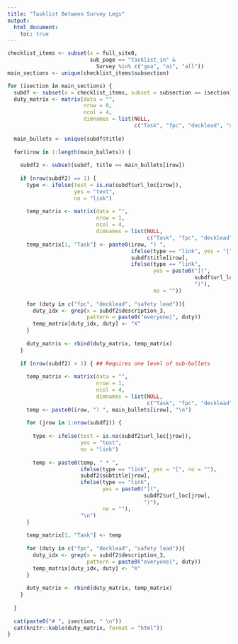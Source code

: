 ```yaml
---
title: "Tasklist Between Survey Legs"
output: 
  html_document:
    toc: true
---
```


```r
checklist_items <- subset(x = full_site0, 
                          sub_page == "tasklist_in" & 
                            Survey %in% c("goa", "ai", "all"))
main_sections <- unique(checklist_items$subsection)

for (isection in main_sections) {
  subdf <- subset(x = checklist_items, subset = subsection == isection)
  duty_matrix <- matrix(data = "", 
                        nrow = 0, 
                        ncol = 4, 
                        dimnames = list(NULL, 
                                        c("Task", "fpc", "decklead", "safety lead")))
  
  main_bullets <- unique(subdf$title)
  
  for(irow in 1:length(main_bullets)) {
    
    subdf2 <- subset(subdf, title == main_bullets[irow])
    
    if (nrow(subdf2) == 1) {
      type <- ifelse(test = is.na(subdf$url_loc[irow]),
                     yes = "text",
                     no = "link")
      
      temp_matrix <- matrix(data = "", 
                            nrow = 1, 
                            ncol = 4, 
                            dimnames = list(NULL, 
                                            c("Task", "fpc", "decklead", "safety lead")))
      temp_matrix[1, "Task"] <- paste0(irow, ") ", 
                                       ifelse(type == "link", yes = "[", no = ""),
                                       subdf$title[irow],
                                       ifelse(type == "link",
                                              yes = paste0("](",
                                                           subdf$url_loc[irow],
                                                           ")"),
                                              no = ""))
      
      for (duty in c("fpc", "decklead", "safety lead")){
        duty_idx <- grep(x = subdf2$description_3, 
                         pattern = paste0("everyone|", duty))
        temp_matrix[duty_idx, duty] <- "X"
      } 
      
      duty_matrix <- rbind(duty_matrix, temp_matrix)
    }
    
    if (nrow(subdf2) > 1) { ## Requires one level of sub-bullets
      
      temp_matrix <- matrix(data = "", 
                            nrow = 1, 
                            ncol = 4, 
                            dimnames = list(NULL, 
                                            c("Task", "fpc", "decklead", "safety lead")))
      temp <- paste0(irow, ") ", main_bullets[irow], "\n")
      
      for (jrow in 1:nrow(subdf2)) {
        
        type <- ifelse(test = is.na(subdf2$url_loc[jrow]),
                       yes = "text",
                       no = "link")
        
        temp <- paste0(temp, " * ", 
                       ifelse(type == "link", yes = "[", no = ""),
                       subdf2$subtitle[jrow],
                       ifelse(type == "link",
                              yes = paste0("](",
                                           subdf2$url_loc[jrow],
                                           ")"),
                              no = ""),
                       "\n")
      }
      
      temp_matrix[1, "Task"] <- temp
      
      for (duty in c("fpc", "decklead", "safety lead")){
        duty_idx <- grep(x = subdf2$description_3, 
                         pattern = paste0("everyone|", duty))
        temp_matrix[duty_idx, duty] <- "X"
      } 
      
      duty_matrix <- rbind(duty_matrix, temp_matrix)
    }
    
  }
  
  cat(paste0("# ", isection, " \n"))
  cat(knitr::kable(duty_matrix, format = "html"))
}

```
